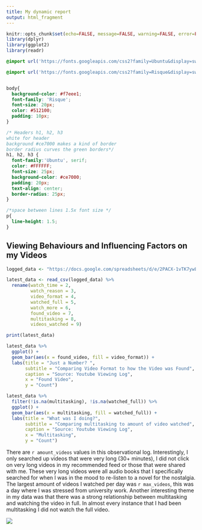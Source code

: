 ```yaml
---
title: My dynamic report
output: html_fragment
---
```


```r
knitr::opts_chunk$set(echo=FALSE, message=FALSE, warning=FALSE, error=FALSE)
library(dplyr)
library(ggplot2)
library(readr)
```

```css
@import url('https://fonts.googleapis.com/css2?family=Ubuntu&display=swap');

@import url('https://fonts.googleapis.com/css2?family=Risque&display=swap');


body{
  background-color: #f7eee1;
  font-family: 'Risque';
  font-size: 20px;
  color: #512100;
  padding: 10px;
}

/* Headers h1, h2, h3
white for header
background #ce7000 makes a kind of border
border radius curves the green borders*/ 
h1, h2, h3 {
  font-family:'Ubuntu', serif;
  color: #FFFFFF;
  font-size: 25px;
  background-color: #ce7000; 
  padding: 20px;
  text-align: center;
  border-radius: 25px;
}

/*space between lines 1.5x font size */ 
p{
  line-height: 1.5;
}
```

## Viewing Behaviours and Influencing Factors on my Videos

```r
logged_data <- "https://docs.google.com/spreadsheets/d/e/2PACX-1vTK7ywLH3MKyb7NiCMnqwT6HkfGp_B5lsd0mZYQTldmmumqmyCv8o7HRkiRqfUCAHfSrtzhJtG5ec8L/pub?output=csv"

latest_data <- read_csv(logged_data) %>%
  rename(watch_time = 2,
         watch_reason = 3,
         video_format = 4,
         watched_full = 5,
         watch_more = 6,
         found_video = 7,
         multitasking = 8,
         videos_watched = 9)

print(latest_data)

latest_data %>% 
  ggplot() +
  geom_bar(aes(x = found_video, fill = video_format)) +
  labs(title = "Just a Number? ",
       subtitle = "Comparing Video Format to how the Video was Found",
       caption = "Source: Youtube Viewing Log",
       x = "Found Video",
       y = "Count")

latest_data %>% 
  filter(!is.na(multitasking), !is.na(watched_full)) %>%
  ggplot() +
  geom_bar(aes(x = multitasking, fill = watched_full)) +
  labs(title = "What was I doing?",
       subtitle = "Comparing multitasking to amount of video watched",
       caption = "Source: Youtube Viewing Log",
       x = "Multitasking",
       y = "Count")

```

There are `r amount_videos` values in this observational log. Interestingly, I only searched up videos that were very long (30+ minutes), I did not click on very long videos in my recommended feed or those that were shared with me. These very long videos were all audio books that I specifically searched for when I was in the mood to re-listen to a novel for the nostalgia. The largest  amount of videos I watched per day was `r max_videos`, this was a day where I was stressed from university work. Another interesting theme in my data was that there was a strong relationship between multitasking and watching the video in full. In almost every instance that I had been multitasking I did not watch the full video. 


![](https://media.lordicon.com/icons/wired/lineal/152-bar-chart-arrow.gif)
